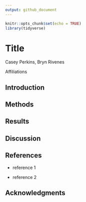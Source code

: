 ```yaml
---
output: github_document
---
```


```r
knitr::opts_chunk$set(echo = TRUE)
library(tidyverse)
```

# Title

Casey Perkins, Bryn Rivenes

Affiliations

## Introduction

## Methods

## Results

## Discussion

## References

-   reference 1

-   reference 2

## Acknowledgments
